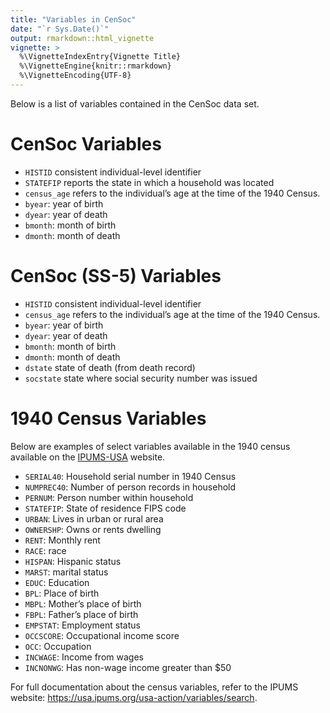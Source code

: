 ```yaml
---
title: "Variables in CenSoc"
date: "`r Sys.Date()`"
output: rmarkdown::html_vignette
vignette: >
  %\VignetteIndexEntry{Vignette Title}
  %\VignetteEngine{knitr::rmarkdown}
  %\VignetteEncoding{UTF-8}
---
```


Below is a list of variables contained in the CenSoc data set. 

# CenSoc Variables

- `HISTID` consistent individual-level identifier
- `STATEFIP` reports the state in which a household was located
- `census_age` refers to the individual's age at the time of the 1940 Census. 
- `byear`: year of birth
- `dyear`: year of death
- `bmonth`: month of birth
- `dmonth`: month of death

# CenSoc (SS-5) Variables

- `HISTID` consistent individual-level identifier
- `census_age` refers to the individual's age at the time of the 1940 Census. 
- `byear`: year of birth
- `dyear`: year of death
- `bmonth`: month of birth
- `dmonth`: month of death
- `dstate` state of death (from death record)
- `socstate` state where social security number was issued

# 1940 Census Variables

Below are examples of select variables available in the 1940 census available on the [IPUMS-USA](https://usa.ipums.org/usa/) website.

- `SERIAL40`: Household serial number in 1940 Census
- `NUMPREC40`: Number of person records in household
- `PERNUM`: Person number within household
- `STATEFIP`: State of residence FIPS code
- `URBAN`: Lives in urban or rural area
- `OWNERSHP`: Owns or rents dwelling
- `RENT`: Monthly rent
- `RACE`: race
- `HISPAN`: Hispanic status
- `MARST`: marital status
- `EDUC`: Education
- `BPL`: Place of birth
- `MBPL`: Mother's place of birth
- `FBPL`: Father's place of birth
- `EMPSTAT`: Employment status
- `OCCSCORE`: Occupational income score
- `OCC`: Occupation
- `INCWAGE`: Income from wages
- `INCNONWG`: Has non-wage income greater than $50

For full documentation about the census variables, refer to the IPUMS website: [https://usa.ipums.org/usa-action/variables/search](https://usa.ipums.org/usa-action/variables/search).

